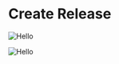 
# Create Release

<Image
  src="/assets/images/releases/releases-create.png"
  alt="Hello"
  width={1000}
  height={500}
/>

<Image
  src="/assets/images/releases/releases-promote.png"
  alt="Hello"
  width={1000}
  height={500}
/>

